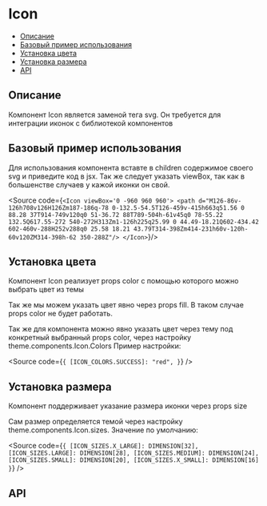  
 
<Meta of={ComponentMeta} />
 
# Icon

- [Описание](#описание)
- [Базовый пример использования](#базовый-пример-использования)
- [Установка цвета](#установка-цвета)
- [Установка размера](#установка-размера)
- [API](#api)

## Описание
 
Компонент Icon является заменой тега svg. Он требуется для интеграции иконок с библиотекой компонентов

## Базовый пример использования

Для использования компонента вставте в children содержимое своего svg и приведите код в jsx. Так же следует указать viewBox, так как в большенстве случаев у кажой иконки он свой.

<Source code={`
<Icon viewBox='0 -960 960 960'>
    <path d="M126-86v-126h708v126H126Zm187-186q-78 0-132.5-54.5T126-459v-415h663q51.56 0 88.28 37T914-749v120q0 51-36.72 88T789-504h-61v45q0 78-55.22 132.5Q617.55-272 540-272H313Zm1-126h225q25.99 0 44.49-18.21Q602-434.42 602-460v-288H252v288q0 25.58 18.21 43.79T314-398Zm414-231h60v-120h-60v120ZM314-398h-62 350-288Z"/>
</Icon>
`}/>

## Установка цвета

Компонент Icon реализует props color с помощью которого можно выбрать цвет из темы
 
<Canvas of={Colors} />
<Controls of={Colors} />

Так же мы можем указать цвет явно через props fill. В таком случае props color не будет работать.

<Canvas of={Fill} />
<Controls of={Fill} />

Так же для компонента можно явно указать цвет через тему под конкретный выбранный props color, через настройку theme.components.Icon.Colors
Пример настройки:

<Source code={`
{
    [ICON_COLORS.SUCCESS]: "red",
}
`} />

## Установка размера

Компонент поддерживает указание размера иконки через props size

<Canvas of={Sizes} />
<Controls of={Sizes} />

Сам размер определяется темой через настройку theme.components.Icon.sizes.
Значение по умолчанию:

<Source code={`
{
    [ICON_SIZES.X_LARGE]: DIMENSION[32],
    [ICON_SIZES.LARGE]: DIMENSION[28],
    [ICON_SIZES.MEDIUM]: DIMENSION[24],
    [ICON_SIZES.SMALL]: DIMENSION[20],
    [ICON_SIZES.X_SMALL]: DIMENSION[16]
}
`} />

## API

<ArgTypes of={ComponentMeta} />